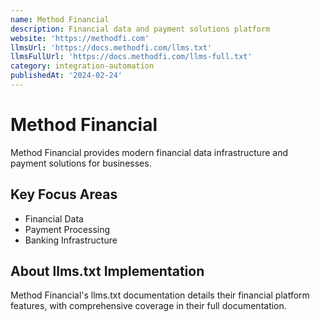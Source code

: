 ```yaml
---
name: Method Financial
description: Financial data and payment solutions platform
website: 'https://methodfi.com'
llmsUrl: 'https://docs.methodfi.com/llms.txt'
llmsFullUrl: 'https://docs.methodfi.com/llms-full.txt'
category: integration-automation
publishedAt: '2024-02-24'
---
```


# Method Financial

Method Financial provides modern financial data infrastructure and payment solutions for businesses.

## Key Focus Areas

- Financial Data
- Payment Processing
- Banking Infrastructure

## About llms.txt Implementation

Method Financial's llms.txt documentation details their financial platform features, with comprehensive coverage in their full documentation.
